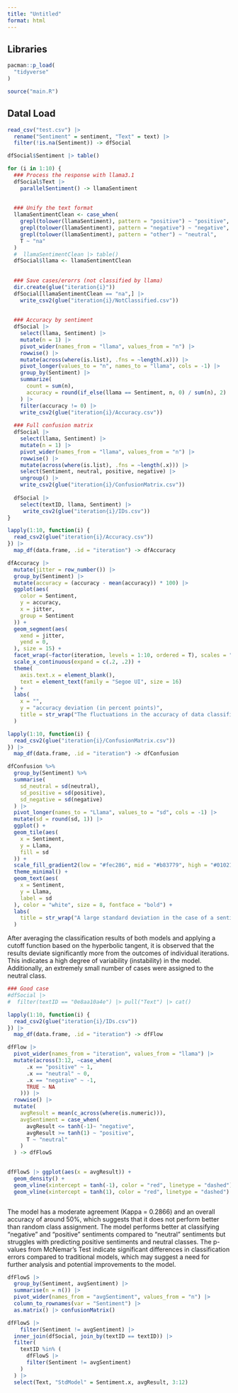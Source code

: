 ```yaml
---
title: "Untitled"
format: html
---
```


## Libraries
```r
pacman::p_load(
  "tidyverse"
)

source("main.R")
```


## Datal Load
```r
read_csv("test.csv") |>
  rename("Sentiment" = sentiment, "Text" = text) |>
  filter(!is.na(Sentiment)) -> dfSocial

dfSocial$Sentiment |> table()
```

```r
for (i in 1:10) {
  ### Process the response with llama3.1
  dfSocial$Text |>
    parallelSentiment() -> llamaSentiment
  
  
  ### Unify the text format
  llamaSentimentClean <- case_when(
    grepl(tolower(llamaSentiment), pattern = "positive") ~ "positive",
    grepl(tolower(llamaSentiment), pattern = "negative") ~ "negative",
    grepl(tolower(llamaSentiment), pattern = "other") ~ "neutral",
    T ~ "na"
  )
  #  llamaSentimentClean |> table()
  dfSocial$llama <- llamaSentimentClean
  
  
  ### Save cases/erorrs (not classified by llama)
  dir.create(glue("iteration{i}"))
  dfSocial[llamaSentimentClean == "na",] |>
    write_csv2(glue("iteration{i}/NotClassified.csv"))
  
  
  ### Accuracy by sentiment
  dfSocial |>
    select(llama, Sentiment) |>
    mutate(n = 1) |>
    pivot_wider(names_from = "llama", values_from = "n") |>
    rowwise() |>
    mutate(across(where(is.list), .fns = ~length(.x))) |>
    pivot_longer(values_to = "n", names_to = "llama", cols = -1) |>
    group_by(Sentiment) |>
    summarize(
      count = sum(n),
      accuracy = round(if_else(llama == Sentiment, n, 0) / sum(n), 2)
    ) |>
    filter(accuracy != 0) |>
    write_csv2(glue("iteration{i}/Accuracy.csv"))
  
  ### Full confusion matrix
  dfSocial |>
    select(llama, Sentiment) |>
    mutate(n = 1) |>
    pivot_wider(names_from = "llama", values_from = "n") |>
    rowwise() |>
    mutate(across(where(is.list), .fns = ~length(.x))) |>
    select(Sentiment, neutral, positive, negative) |>
    ungroup() |>
    write_csv2(glue("iteration{i}/ConfusionMatrix.csv"))
  
  dfSocial |>
    select(textID, llama, Sentiment) |>
     write_csv2(glue("iteration{i}/IDs.csv"))
}
```
```r
lapply(1:10, function(i) {
  read_csv2(glue("iteration{i}/Accuracy.csv"))
}) |>
  map_df(data.frame, .id = "iteration") -> dfAccuracy

dfAccuracy |>
  mutate(jitter = row_number()) |>
  group_by(Sentiment) |>
  mutate(accuracy = (accuracy - mean(accuracy)) * 100) |>
  ggplot(aes(
    color = Sentiment,
    y = accuracy,
    x = jitter,
    group = Sentiment
  )) +
  geom_segment(aes(
    xend = jitter,
    yend = 0,
  ), size = 15) +
  facet_wrap(~factor(iteration, levels = 1:10, ordered = T), scales = "free_x") +
  scale_x_continuous(expand = c(.2, .2)) +
  theme(
    axis.text.x = element_blank(),
    text = element_text(family = "Segoe UI", size = 16)
  ) +
  labs(
    x = "",
    y = "accuracy deviation (in percent points)",
    title = str_wrap("The fluctuations in the accuracy of data classification between iterations are small (not bigger than 1.1% point). No clear pattern is visible, it might indicate randomization as a key factor of fluctiations.")
  )
```

```r
lapply(1:10, function(i) {
  read_csv2(glue("iteration{i}/ConfusionMatrix.csv"))
}) |>
  map_df(data.frame, .id = "iteration") -> dfConfusion

dfConfusion %>%
  group_by(Sentiment) %>%
  summarise(
    sd_neutral = sd(neutral),
    sd_positive = sd(positive),
    sd_negative = sd(negative)
  ) |>
  pivot_longer(names_to = "Llama", values_to = "sd", cols = -1) |>
  mutate(sd = round(sd, 1)) |>
  ggplot() +
  geom_tile(aes(
    x = Sentiment,
    y = Llama,
    fill = sd
  )) +
  scale_fill_gradient2(low = "#fec286", mid = "#b83779", high = "#010210", midpoint = 6) +
  theme_minimal() +
  geom_text(aes(
    x = Sentiment,
    y = Llama,
    label = sd
  ), color = "white", size = 8, fontface = "bold") +
  labs(
    title = str_wrap("A large standard deviation in the case of a sentiment classified by LLama as neutral in the data set may indicate a certain type of model searching for a so-called second bottom. The smallest deviation between models occurs in the case of positive opinions classified as negative - it occured relatively hardly ever.")
  )

```

After averaging the classification results of both models and applying a cutoff function based on the hyperbolic tangent, it is observed that the results deviate significantly more from the outcomes of individual iterations. This indicates a high degree of variability (instability) in the model. Additionally, an extremely small number of cases were assigned to the neutral class.

```r
### Good case
#dfSocial |>
#  filter(textID == "0e8aa10a4e") |> pull("Text") |> cat()

lapply(1:10, function(i) {
  read_csv2(glue("iteration{i}/IDs.csv"))
}) |>
  map_df(data.frame, .id = "iteration") -> dfFlow

dfFlow |>
  pivot_wider(names_from = "iteration", values_from = "llama") |>
  mutate(across(3:12, ~case_when(
      .x == "positive" ~ 1,
      .x == "neutral" ~ 0,
      .x == "negative" ~ -1,
      TRUE ~ NA
    ))) |>
  rowwise() |>
  mutate(
    avgResult = mean(c_across(where(is.numeric))),
    avgSentiment = case_when(
      avgResult <= tanh(-1)~ "negative",
      avgResult >= tanh(1) ~ "positive",
      T ~ "neutral"
    )
  ) -> dfFlowS
  

dfFlowS |> ggplot(aes(x = avgResult)) + 
  geom_density() +
  geom_vline(xintercept = tanh(-1), color = "red", linetype = "dashed") +
  geom_vline(xintercept = tanh(1), color = "red", linetype = "dashed")



```

The model has a moderate agreement (Kappa = 0.2866) and an overall accuracy of around 50%, which suggests that it does not perform better than random class assignment. The model performs better at classifying "negative" and "positive" sentiments compared to "neutral" sentiments but struggles with predicting positive sentiments and neutral classes. The p-values from McNemar's Test indicate significant differences in classification errors compared to traditional models, which may suggest a need for further analysis and potential improvements to the model.

```r
dfFlowS |>
  group_by(Sentiment, avgSentiment) |>
  summarise(n = n()) |>
  pivot_wider(names_from = "avgSentiment", values_from = "n") |>
  column_to_rownames(var = "Sentiment") |>
  as.matrix() |> confusionMatrix()
```

```r
dfFlowS |>
    filter(Sentiment != avgSentiment) |>
  inner_join(dfSocial, join_by(textID == textID)) |>
  filter(
    textID %in% (
      dfFlowS |>
      filter(Sentiment != avgSentiment) 
    )
  ) |>
  select(Text, "StdModel" = Sentiment.x, avgResult, 3:12) 
```









